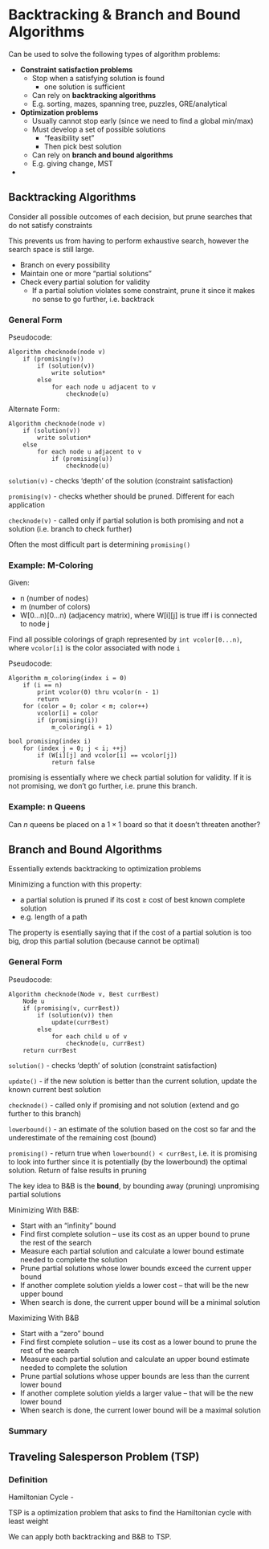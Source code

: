# Backtracking & Branch and Bound Algorithms

Can be used to solve the following types of algorithm problems:

- **Constraint satisfaction problems**
  - Stop when a satisfying solution is found
    - one solution is sufficient
  - Can rely on **backtracking algorithms**
  - E.g. sorting, mazes, spanning tree, puzzles, GRE/analytical
- **Optimization problems**
  - Usually cannot stop early (since we need to find a global min/max)
  - Must develop a set of possible solutions
    - "feasibility set"
    - Then pick best solution
  - Can rely on **branch and bound algorithms**
  - E.g. giving change, MST
- 

## Backtracking Algorithms

Consider all possible outcomes of each decision, but prune searches that do not satisfy constraints

This prevents us from having to perform exhaustive search, however the search space is still large.


- Branch on every possibility
- Maintain one or more "partial solutions"
- Check every partial solution for validity
  - If a partial solution violates some constraint, prune it since it makes no sense to go further, i.e. backtrack

### General Form

Pseudocode:
```
Algorithm checknode(node v)
    if (promising(v))
        if (solution(v))
            write solution*
        else
            for each node u adjacent to v
                checknode(u)
```

Alternate Form:
```
Algorithm checknode(node v)
    if (solution(v))
        write solution*
    else
        for each node u adjacent to v
            if (promising(u))
                checknode(u)
```

`solution(v)` - checks 'depth' of the solution (constraint satisfaction)

`promising(v)` - checks whether should be pruned. Different for each application

`checknode(v)` - called only if partial solution is both promising and not a solution (i.e. branch to check further)

Often the most difficult part is determining `promising()`

### Example: M-Coloring

Given:

- n (number of nodes)
- m (number of colors)
- W[0...n)[0...n) (adjacency matrix), where W[i][j] is true iff i is connected to node j

Find all possible colorings of graph represented by `int vcolor[0...n)`, where `vcolor[i]` is the color associated with node `i`

Pseudocode:

```
Algorithm m_coloring(index i = 0)
    if (i == n)
        print vcolor(0) thru vcolor(n - 1)
        return
    for (color = 0; color < m; color++)
        vcolor[i] = color
        if (promising(i))
            m_coloring(i + 1)

bool promising(index i)
    for (index j = 0; j < i; ++j)
        if (W[i][j] and vcolor[i] == vcolor[j])
            return false
```

promising is essentially where we check partial solution for validity. If it is not promising, we don't go further, i.e. prune this branch.

### Example: n Queens

Can $n$ queens be placed on a $1\times1$ board so that it doesn't threaten another?


## Branch and Bound Algorithms

Essentially extends backtracking to optimization problems

Minimizing a function with this property:

- a partial solution is pruned if its cost $\geq$ cost of best known complete solution
- e.g. length of a path

The property is esentially saying that if the cost of a partial solution is too big, drop this partial solution (because cannot be optimal)

### General Form

Pseudocode:
```
Algorithm checknode(Node v, Best currBest)
    Node u
    if (promising(v, currBest))
        if (solution(v)) then
            update(currBest)
        else
            for each child u of v
                checknode(u, currBest)
    return currBest
```

`solution()` - checks 'depth' of solution (constraint satisfaction)

`update()` - if the new solution is better than the current solution, update the known current best solution

`checknode()` - called only if promising and not solution (extend and go further to this branch)

`lowerbound()` - an estimate of the solution based on the cost so far and the underestimate of the remaining cost (bound)

`promising()` - return true when `lowerbound() < currBest`, i.e. it is promising to look into further since it is potentially (by the lowerbound) the optimal solution. Return of false results in pruning

The key idea to B&B is the **bound**, by bounding away (pruning) unpromising partial solutions

Minimizing With B&B:

- Start with an “infinity” bound
- Find first complete solution – use its cost as an upper bound to prune the rest of the search
- Measure each partial solution and calculate a lower bound estimate needed to complete the solution
- Prune partial solutions whose lower bounds exceed the current upper bound
- If another complete solution yields a lower cost – that will be the new upper bound
- When search is done, the current upper bound will be a minimal solution

Maximizing With B&B

- Start with a “zero” bound
- Find first complete solution – use its cost as a lower bound to prune the rest of the search
- Measure each partial solution and calculate an upper bound estimate needed to complete the solution
- Prune partial solutions whose upper bounds are less than the current lower bound
- If another complete solution yields a larger value – that will be the new lower bound
- When search is done, the current lower bound will be a maximal solution

### Summary

## Traveling Salesperson Problem (TSP)

### Definition

Hamiltonian Cycle - 

TSP is a optimization problem that asks to find the Hamiltonian cycle with least weight


We can apply both backtracking and B&B to TSP.
